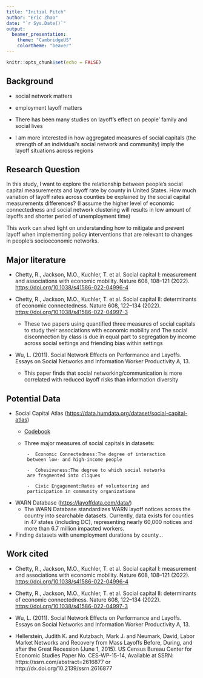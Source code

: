 ```yaml
---
title: "Initial Pitch"
author: "Eric Zhao"
date: "`r Sys.Date()`"
output: 
  beamer_presentation:
    theme: "CambridgeUS"
    colortheme: "beaver"
---
```


```r
knitr::opts_chunk$set(echo = FALSE)
```

## Background

- social network matters

- employment layoff matters

- There has been many studies on layoff's effect on people' family and social lives

- I am more interested in how aggregated measures of social capitals (the strength of an individual’s social
network and community) imply the layoff situations across regions


## Research Question

In this study, I want to explore the relationship between people's social capital measurements and layoff rate by county in United States. How much variation of layoff rates across counties be explained by the social capital measurements differences? (I assume the higher level of economic connectedness and social network clustering will results in low amount of layoffs and shorter period of unemployment time)


This work can shed light on understanding how to mitigate and prevent layoff when implementing policy interventions that are relevant to changes in people's socioeconomic networks.

## Major literature

-   Chetty, R., Jackson, M.O., Kuchler, T. et al. Social capital I: measurement and associations with economic mobility. Nature 608, 108–121 (2022). <https://doi.org/10.1038/s41586-022-04996-4>


-   Chetty, R., Jackson, M.O., Kuchler, T. et al. Social capital II: determinants of economic connectedness. Nature 608, 122--134 (2022). <https://doi.org/10.1038/s41586-022-04997-3>

    - These two papers using quantified three measures of social capitals to study their associations with economic mobility and The social disconnection by class is due in equal part to segregation by income across social settings and friending bias within settings
  
- Wu, L. (2011). Social Network Effects on Performance and Layoffs. Essays on Social Networks and Information Worker Productivity A, 13.

    -  This paper finds that social networking/communication is more correlated with reduced layoff risks than information diversity

## Potential Data

-  Social Capital Atlas (<https://data.humdata.org/dataset/social-capital-atlas>)
    -   [Codebook](https://s3.us-east-1.amazonaws.com/hdx-production-filestore/resources/fbe5b0b9-e81c-41c7-a9f2-3ebf8212cf64/data_release_readme_31_07_2022_nomatrix.pdf?AWSAccessKeyId=AKIAXYC32WNA4K56KLON&Signature=RDqXKer9UcR4iaEoOrqU4etlGxs%3D&Expires=1705960670)
    -  Three major measures of social capitals in datasets:
    
            -  Economic Connectedness:The degree of interaction 
            between low- and high-income people 
            
            -  Cohesiveness:The degree to which social networks 
            are fragmented into cliques 
            
            -  Civic Engagement:Rates of volunteering and 
            participation in community organizations
    
-  WARN Database (<https://layoffdata.com/data/>)
    -  The WARN Database standardizes WARN layoff notices across the country into searchable datasets. Currently, data exists for counties in 47 states (including DC), representing nearly 60,000 notices and more than 6.7 million impacted workers.
    
- Finding datasets with unemployment durations by county...

## Work cited

-   Chetty, R., Jackson, M.O., Kuchler, T. et al. Social capital I: measurement and associations with economic mobility. Nature 608, 108–121 (2022). <https://doi.org/10.1038/s41586-022-04996-4>


-   Chetty, R., Jackson, M.O., Kuchler, T. et al. Social capital II: determinants of economic connectedness. Nature 608, 122--134 (2022). <https://doi.org/10.1038/s41586-022-04997-3>


- Wu, L. (2011). Social Network Effects on Performance and Layoffs. Essays on Social Networks and Information Worker Productivity A, 13.

- Hellerstein, Judith K. and Kutzbach, Mark J. and Neumark, David, Labor Market Networks and Recovery from Mass Layoffs Before, During, and after the Great Recession (June 1, 2015). US Census Bureau Center for Economic Studies Paper No. CES-WP-15-14, Available at SSRN: https://ssrn.com/abstract=2616877 or http://dx.doi.org/10.2139/ssrn.2616877
    

